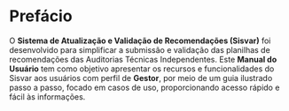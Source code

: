 # Prefácio {.unnumbered}

O **Sistema de Atualização e Validação de Recomendações (Sisvar)** foi desenvolvido para simplificar a submissão e validação das planilhas de recomendações das Auditorias Técnicas Independentes. Este **Manual do Usuário** tem como objetivo apresentar os recursos e funcionalidades do Sisvar aos usuários com perfil de **Gestor**, por meio de um guia ilustrado passo a passo, focado em casos de uso, proporcionando acesso rápido e fácil às informações.
